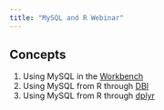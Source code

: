 ```yaml
---
title: "MySQL and R Webinar"
---
```


## Concepts

#. Using MySQL in the [Workbench](https://www.mysql.com/products/workbench/)
#. Using MySQL from R through [DBI](https://cran.r-project.org/web/packages/DBI/index.html)
#. Using MySQL from R through [dplyr](https://cran.r-project.org/web/packages/dplyr/index.html)

